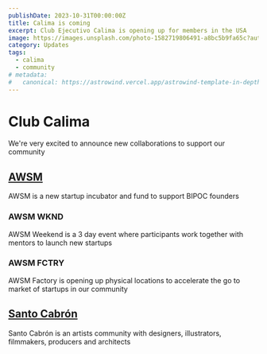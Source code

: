 ```yaml
---
publishDate: 2023-10-31T00:00:00Z
title: Calima is coming
excerpt: Club Ejecutivo Calima is opening up for members in the USA
image: https://images.unsplash.com/photo-1582719806491-a8bc5b9fa65c?auto=format&fit=crop&q=80&w=2940&ixlib=rb-4.0.3&ixid=M3wxMjA3fDB8MHxwaG90by1wYWdlfHx8fGVufDB8fHx8fA%3D%3D
category: Updates
tags:
  - calima
  - community
# metadata:
#   canonical: https://astrowind.vercel.app/astrowind-template-in-depth
---
```


# Club Calima

We're very excited to announce new collaborations to support our community

## [AWSM](https://awsm.vc)

AWSM is a new startup incubator and fund to support BIPOC founders

### AWSM WKND

AWSM Weekend is a 3 day event where participants work together with mentors to launch new startups

### AWSM FCTRY

AWSM Factory is opening up physical locations to accelerate the go to market of startups in our community

## [Santo Cabrón](https://awsm.vc)

Santo Cabrón is an artists community with designers, illustrators, filmmakers, producers and architects
